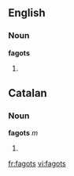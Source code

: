 ==English==

===Noun===
'''fagots'''

# {{plural of|[[fagot]]}}

==Catalan==

===Noun===
'''fagots''' ''m''

# {{plural of|[[fagot#Catalan|fagot]]|lang=Catalan}}

[[fr:fagots]]
[[vi:fagots]]